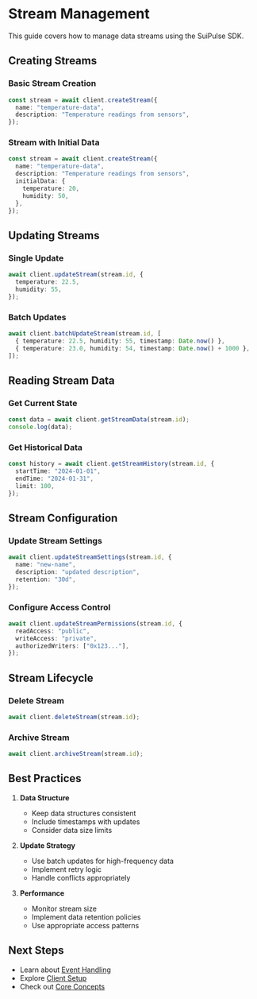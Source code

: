 # Stream Management

This guide covers how to manage data streams using the SuiPulse SDK.

## Creating Streams

### Basic Stream Creation

```typescript
const stream = await client.createStream({
  name: "temperature-data",
  description: "Temperature readings from sensors",
});
```

### Stream with Initial Data

```typescript
const stream = await client.createStream({
  name: "temperature-data",
  description: "Temperature readings from sensors",
  initialData: {
    temperature: 20,
    humidity: 50,
  },
});
```

## Updating Streams

### Single Update

```typescript
await client.updateStream(stream.id, {
  temperature: 22.5,
  humidity: 55,
});
```

### Batch Updates

```typescript
await client.batchUpdateStream(stream.id, [
  { temperature: 22.5, humidity: 55, timestamp: Date.now() },
  { temperature: 23.0, humidity: 54, timestamp: Date.now() + 1000 },
]);
```

## Reading Stream Data

### Get Current State

```typescript
const data = await client.getStreamData(stream.id);
console.log(data);
```

### Get Historical Data

```typescript
const history = await client.getStreamHistory(stream.id, {
  startTime: "2024-01-01",
  endTime: "2024-01-31",
  limit: 100,
});
```

## Stream Configuration

### Update Stream Settings

```typescript
await client.updateStreamSettings(stream.id, {
  name: "new-name",
  description: "updated description",
  retention: "30d",
});
```

### Configure Access Control

```typescript
await client.updateStreamPermissions(stream.id, {
  readAccess: "public",
  writeAccess: "private",
  authorizedWriters: ["0x123..."],
});
```

## Stream Lifecycle

### Delete Stream

```typescript
await client.deleteStream(stream.id);
```

### Archive Stream

```typescript
await client.archiveStream(stream.id);
```

## Best Practices

1. **Data Structure**

   - Keep data structures consistent
   - Include timestamps with updates
   - Consider data size limits

2. **Update Strategy**

   - Use batch updates for high-frequency data
   - Implement retry logic
   - Handle conflicts appropriately

3. **Performance**
   - Monitor stream size
   - Implement data retention policies
   - Use appropriate access patterns

## Next Steps

- Learn about [Event Handling](/docs/sdk/event-handling)
- Explore [Client Setup](/docs/sdk/client-setup)
- Check out [Core Concepts](/docs/core-concepts/data-streams)
